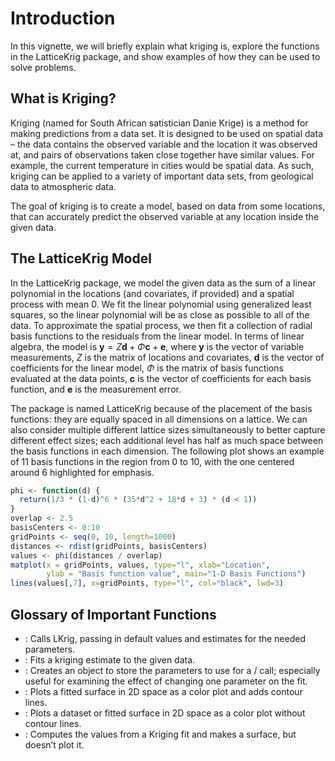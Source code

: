 # Introduction

In this vignette, we will briefly explain what kriging is, explore the functions in the LatticeKrig package, and show examples of how they can be used to solve problems.

## What is Kriging?

Kriging (named for South African satistician Danie Krige) is a method for making predictions from a data set. It is designed to be used on spatial data -- the data contains the observed variable and the location it was observed at, and pairs of observations taken close together have similar values. For example, the current temperature in cities would be spatial data. As such, kriging can be applied to a variety of important data sets, from geological data to atmospheric data.

The goal of kriging is to create a model, based on data from some locations, that can accurately predict the observed variable at any location inside the given data. 

## The LatticeKrig Model

In the LatticeKrig package, we model the given data as the sum of a linear polynomial in the locations (and covariates, if provided) and a spatial process with mean 0. We fit the linear polynomial using generalized least squares, so the linear polynomial will be as close as possible to all of the data. To approximate the spatial process, we then fit a collection of radial basis functions to the residuals from the linear model. In terms of linear algebra, the model is $\mathbf y = Z \mathbf d + \Phi \mathbf c + \mathbf e$, where $\mathbf y$ is the vector of variable measurements, $Z$ is the matrix of locations and covariates, $\mathbf d$ is the vector of coefficients for the linear model, $\Phi$ is the matrix of basis functions evaluated at the data points, $\mathbf c$ is the vector of coefficients for each basis function, and $\mathbf e$ is the measurement error. 

The package is named LatticeKrig because of the placement of the basis functions: they are equally spaced in all dimensions on a lattice. We can also consider multiple different lattice sizes simultaneously to better capture different effect sizes; each additional level has half as much space between the basis functions in each dimension. The following plot shows an example of 11 basis functions in the region from 0 to 10, with the one centered around 6 highlighted for emphasis.
```r
phi <- function(d) {
  return(1/3 * (1-d)^6 * (35*d^2 + 18*d + 3) * (d < 1))
}
overlap <- 2.5
basisCenters <- 0:10
gridPoints <- seq(0, 10, length=1000)
distances <- rdist(gridPoints, basisCenters)
values <- phi(distances / overlap)
matplot(x = gridPoints, values, type="l", xlab="Location",
        ylab = "Basis function value", main="1-D Basis Functions")
lines(values[,7], x=gridPoints, type="l", col="black", lwd=3)
```

## Glossary of Important Functions

* \ttt{LatticeKrig}: Calls LKrig, passing in default values and estimates for the needed parameters.
* \ttt{LKrig}: Fits a kriging estimate to the given data.
* \ttt{LKrigSetup}: Creates an object to store the parameters to use for a \ttt{LatticeKrig} / \ttt{LKrig} call; especially useful for examining the effect of changing one parameter on the fit.
* \ttt{surface}: Plots a fitted surface in 2D space as a color plot and adds contour lines.
* \ttt{image.plot}: Plots a dataset or fitted surface in 2D space as a color plot without contour lines.
* \ttt{predictSurface}: Computes the values from a Kriging fit and makes a surface, but doesn't plot it.
